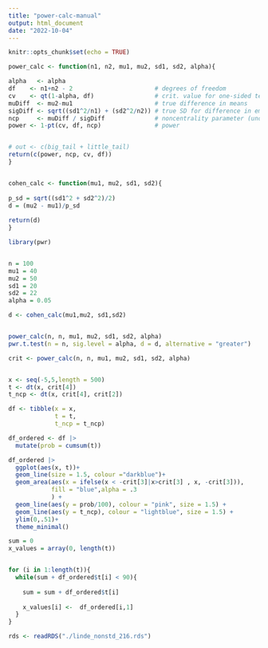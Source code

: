 ```yaml
---
title: "power-calc-manual"
output: html_document
date: "2022-10-04"
---
```


```r
knitr::opts_chunk$set(echo = TRUE)
```

```r

power_calc <- function(n1, n2, mu1, mu2, sd1, sd2, alpha){

alpha   <- alpha
df    <- n1+n2 - 2                       # degrees of freedom
cv    <- qt(1-alpha, df)                 # crit. value for one-sided test (under the null)
muDiff  <- mu2-mu1                       # true difference in means
sigDiff <- sqrt((sd1^2/n1) + (sd2^2/n2)) # true SD for difference in empirical means
ncp     <- muDiff / sigDiff              # noncentrality parameter (under alternative)
power <- 1-pt(cv, df, ncp)               # power


# out <- c(big_tail + little_tail)
return(c(power, ncp, cv, df))
}


cohen_calc <- function(mu1, mu2, sd1, sd2){
  
p_sd = sqrt((sd1^2 + sd2^2)/2)
d = (mu2 - mu1)/p_sd
  
return(d)
}
```

```r
library(pwr)


n = 100
mu1 = 40
mu2 = 50
sd1 = 20
sd2 = 22
alpha = 0.05

d <- cohen_calc(mu1,mu2, sd1,sd2)


power_calc(n, n, mu1, mu2, sd1, sd2, alpha)
pwr.t.test(n = n, sig.level = alpha, d = d, alternative = "greater")


```

```r
crit <- power_calc(n, n, mu1, mu2, sd1, sd2, alpha)


x <- seq(-5,5,length = 500)
t <- dt(x, crit[4])
t_ncp <- dt(x, crit[4], crit[2])

df <- tibble(x = x,
             t = t,
             t_ncp = t_ncp)

df_ordered <- df |>
  mutate(prob = cumsum(t))

df_ordered |> 
  ggplot(aes(x, t))+
  geom_line(size = 1.5, colour ="darkblue")+
  geom_area(aes(x = ifelse(x < -crit[3]|x>crit[3] , x, -crit[3])), 
            fill = "blue",alpha = .3
            ) +
  geom_line(aes(y = prob/100), colour = "pink", size = 1.5) +
  geom_line(aes(y = t_ncp), colour = "lightblue", size = 1.5) +
  ylim(0,.51)+
  theme_minimal()


```


```r
sum = 0
x_values = array(0, length(t))


for (i in 1:length(t)){
  while(sum + df_ordered$t[i] < 90){
    
    sum = sum + df_ordered$t[i]
    
    x_values[i] <-  df_ordered[i,1]
  }
}
```

```r
rds <- readRDS("./linde_nonstd_216.rds")
```






